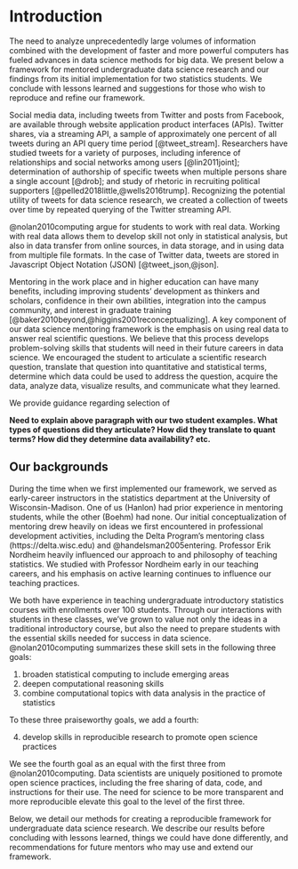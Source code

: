# Introduction


The need to analyze unprecedentedly large volumes of information combined with 
the development of faster and more powerful computers has fueled advances in 
data science methods for big data. We present below a framework for mentored 
undergraduate data science research and our findings from its initial 
implementation for two statistics students. We conclude with lessons learned 
and suggestions for those who wish to reproduce and refine our framework.


Social media data, including tweets from Twitter and posts from Facebook, are 
available through website application product interfaces (APIs). Twitter 
shares, via a streaming API, a sample of approximately one percent of all 
tweets during an API query time period [@tweet_stream]. 
Researchers have studied tweets for a 
variety of purposes, including 
inference of relationships and social networks among users [@lin2011joint]; 
determination of 
authorship of specific tweets when multiple persons share a single account [@drob]; and 
study of rhetoric in recruiting political supporters [@pelled2018little,@wells2016trump]. 
Recognizing the potential utility of tweets for data science research, we created a 
collection of tweets over time by repeated querying of the Twitter streaming API. 

@nolan2010computing argue for students to work with real data. 
Working with real data allows them to develop skill not only in statistical analysis,
but also in data transfer from online sources, in data storage, and in using data 
from multiple file formats. In the case of Twitter data, tweets are stored in
Javascript Object Notation (JSON) [@tweet_json,@json]. 

Mentoring in the work place and in higher education can have many 
benefits, including improving students' development as thinkers and scholars, confidence in their 
own abilities, integration into the campus community, and interest in graduate training 
[@baker2010beyond,@higgins2001reconceptualizing].
A key component of our data science mentoring framework is the emphasis on using real data to answer real 
scientific questions. We believe that this process develops problem-solving skills that 
students will need in their future careers in data science. 
We encouraged the student to articulate a scientific research question, translate that question 
into quantitative and statistical terms, determine which data could be used to address the 
question, acquire the data, analyze data, visualize results, and communicate what they learned.

We provide guidance regarding selection of 

**Need to explain above paragraph with our two student examples. What types of questions did they  articulate? How did they translate to quant terms? How did they determine data availability? etc.**

## Our backgrounds

During the time when we first implemented our framework, we served as early-career instructors in 
the statistics department at the University of Wisconsin-Madison. One of us (Hanlon) had prior 
experience in mentoring students, while the other (Boehm) had none. Our initial 
conceptualization of mentoring drew heavily on ideas we first encountered in professional 
development 
activities, including the Delta Program's mentoring class (https://delta.wisc.edu) and @handelsman2005entering. 
Professor Erik Nordheim heavily 
influenced our approach to and philosophy of teaching statistics. 
We studied with Professor Nordheim early in our teaching 
careers, and his emphasis on active learning continues to influence our teaching practices. 

We both have experience in teaching undergraduate introductory 
statistics courses with enrollments over 
100 students. Through our interactions with students in these 
classes, we've grown to value not only 
the ideas in a traditional introductory course, but also the need 
to prepare students with the essential skills needed for success 
in data science. @nolan2010computing summarizes these skill sets 
in the following three goals:

1. broaden statistical computing to include emerging areas
1. deepen computational reasoning skills
1. combine computational topics with data analysis in the practice of statistics

To these three praiseworthy goals, we add a fourth:

4. develop skills in reproducible research to promote open science practices

We see the fourth goal as an equal with the first three from @nolan2010computing. 
Data scientists are uniquely positioned to promote open science 
practices, including the free sharing of 
data, code, and instructions for their use. 
The need for science to be more transparent and more reproducible
elevate this goal to the level of the first three.

Below, we detail our methods for creating a reproducible framework
for undergraduate data science 
research. We describe our results before concluding with lessons learned, 
things we could have done differently, and recommendations for future 
mentors who may use and extend our framework. 


